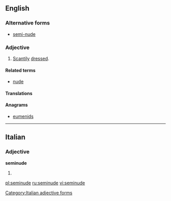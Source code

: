 ==English==

===Alternative forms===
* [[semi-nude]]

===Adjective===
{{en-adj|-}}

# [[scanty|Scantily]] [[dress]]ed.

====Related terms====
* [[nude]]

====Translations====
{{trans-see|half-naked}}

====Anagrams====
* [[eumenids#English|eumenids]]

----

==Italian==

===Adjective===
'''seminude''' {{f}}

# {{feminine plural of|seminudo|lang=it}}
[[Category:Italian adjective forms]]

[[pl:seminude]]
[[ru:seminude]]
[[vi:seminude]]